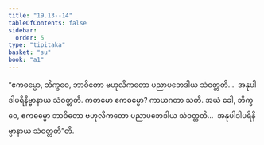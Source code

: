 ```yaml
---
title: "19.13--14"
tableOfContents: false
sidebar:
  order: 5
type: "tipitaka"
basket: "su"
book: "a1"
---
```



<DynamicBreadcrumb />

<Division number="575--576" book="a1">

<Paragraph number="464" book="a1">
“ဧကဓမ္မော, ဘိက္ခဝေ, ဘာဝိတော ဗဟုလီကတော ပညာပဘေဒါယ သံဝတ္တတိ…  အနုပါဒါပရိနိဗ္ဗာနာယ သံဝတ္တတိ. ကတမော ဧကဓမ္မော? ကာယဂတာ သတိ. အယံ ခေါ, ဘိက္ခဝေ, ဧကဓမ္မော ဘာဝိတော ဗဟုလီကတော ပညာပဘေဒါယ သံဝတ္တတိ…  အနုပါဒါပရိနိဗ္ဗာနာယ သံဝတ္တတီ”တိ.
</Paragraph>
</Division>